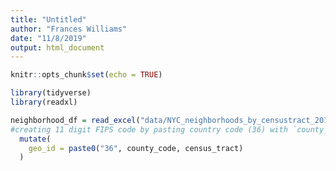 ```yaml
---
title: "Untitled"
author: "Frances Williams"
date: "11/8/2019"
output: html_document
---
```


```r
knitr::opts_chunk$set(echo = TRUE)
```

```r
library(tidyverse)
library(readxl)
```

```r
neighborhood_df = read_excel("data/NYC_neighborhoods_by_censustract_2010.xlsx", skip = 5, col_names = c("borough", "county_code", "boro_code", "census_tract", "PUMA", "nta_code", "neighborhood")) %>% 
#creating 11 digit FIPS code by pasting country code (36) with `county_code` and `census_tract`
  mutate(
    geo_id = paste0("36", county_code, census_tract)
  )

```

